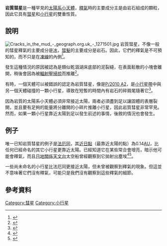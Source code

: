 '''岩質彗星'''是一種罕見的[[太陽系小天體|太陽系小天體]]，[[釋氣|釋氣]]時的主要成分主是由岩石組成的顆粒，因此它具有[[彗星|彗星]]和[[小行星|小行星]]的雙重性質。

== 說明 ==
[[File:Cracks_in_the_mud_-_geograph.org.uk_-_1271501.jpg|thumbnail]]
岩質彗星，不像一般的彗星釋氣的主要成分是[[冰|冰]]，[[彗星#會髮|彗髮]]的主要成分是岩石。因此，它們的釋氣是不可預知的，而不只是在[[凍線|凍線]]的內側<ref name==frostline>{{cite web|title=How Planets Form|url=http://lasp.colorado.edu/education/outerplanets/solsys_planets.php|work=The Outer Planets|publisher=Laboratory for Atmospheric and Space Physics (LASP)|accessdate=7 February 2014|author=LASP|archive-date=2018-07-06|archive-url=https://web.archive.org/web/20180706114409/http://lasp.colorado.edu/education/outerplanets/solsys_planets.php|dead-url=no}}</ref>。

發生這種情況的原因被認為是類似乾涸湖床底部的泥裂縫，在表面鬆散的小塊會離開，稍後會因為被[[輻射壓|輻射壓掃掠]]而推離<ref name=crumbling>{{cite web|last=Sutherland|first=Paul|title=Why an asteroid is crumbling into meteor dust|url=http://www.skymania.com/wp/2013/09/why-an-asteroid-is-crumbling-into-meteor-dust.html/|work=Skymania|accessdate=7 February 2014|date=10 September 2013|archive-url=https://web.archive.org/web/20150222230815/http://www.skymania.com/wp/2013/09/why-an-asteroid-is-crumbling-into-meteor-dust.html/|archive-date=2015-02-22|dead-url=yes}}</ref>。

有時，一個天體可以被錯誤的認定為岩質彗星，像是[[P/2010_A2|P/2010 A2]]，是[[小行星帶|小行星帶]]中與另一個天體碰撞的一顆小行星，導致在短暫的時間內有岩石的碎屑尾隨著它<ref name=astcollision>{{cite web|last=Harrington|first=J.D.|title=Suspected Asteroid Collision Leaves Trailing Debris|url=http://www.nasa.gov/home/hqnews/2010/feb/HQ_10-029_Hubble_asteroid.html|work=www.nasa.gov|publisher=NASA|accessdate=8 February 2014|coauthors=Ray Villard|date=2 February 2010|archive-date=2012-07-12|archive-url=https://www.webcitation.org/6962XIB8Y?url=http://www.nasa.gov/home/hqnews/2010/feb/HQ_10-029_Hubble_asteroid.html|dead-url=no}}</ref>。

因為岩質的太陽系小天體必須非常接近太陽，兩者必須盡到足以讓固體的表層裂開，並且要有足夠的能量將分離開的小碎片推離小行星，因此岩質彗星非常罕見。然而，如果一顆小行星靠近太陽到足以發生前述的事情，後敘的情況也會發生。

== 例子 ==
唯一已知岩質彗星的例子是[[小行星3200|法厄同]]，其[[近日點|近日點]]（最靠近太陽的點）為0.14[[天文單位|AU]]，比任何已經命名的其它小行星更靠近太陽。已經知道它在某些常合會增亮，暗示他可能會釋氣，而且[[日地關係天文台|日地關係天文台]]太空船曾經觀察到它拋射出塵埃<ref name=dusttail>{{cite web|last=Jewitt|first=David|title=The Dust Tail of Asteroid (3200) Phaethon|url=http://arxiv.org/abs/1306.3741|work=arXiv.org|accessdate=8 February 2014|coauthors=Jing Li & Jessica Agarwal|pages=2–3|date=17 June 2013|archive-date=2016-08-17|archive-url=https://web.archive.org/web/20160817045830/http://arxiv.org/abs/1306.3741|dead-url=no}}</ref><ref name=phaethon>{{cite web|last=Jewitt|first=David|title=Activity in Geminid Parent (3200) Phaethon|url=http://arxiv.org/abs/1009.2710|work=arXiv|accessdate=8 February 2014|coauthors=Jing Li|date=14 September 2010|archive-date=2016-08-17|archive-url=https://web.archive.org/web/20160817150844/https://arxiv.org/abs/1009.2710|dead-url=no}}</ref>。

一些尚未命名的小行星比法厄同更接近太陽，但未曾被觀察到釋氣的現象。但這並不意味著它們沒有釋氣，可能只是我們沒有觀察到這些釋氣的細節。

== 參考資料 ==
{{reflist}}

[[Category:彗星|Category:彗星]]
[[Category:小行星|Category:小行星]]